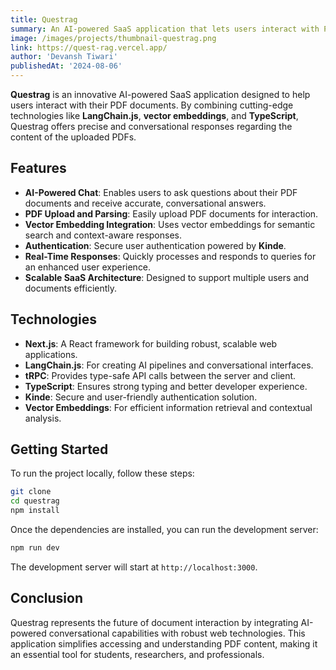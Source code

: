 ```yaml
---
title: Questrag  
summary: An AI-powered SaaS application that lets users interact with PDFs via chat, built with Next.js and LangChain.js.  
image: /images/projects/thumbnail-questrag.png  
link: https://quest-rag.vercel.app/
author: 'Devansh Tiwari'  
publishedAt: '2024-08-06'  
---
```


**Questrag** is an innovative AI-powered SaaS application designed to help users interact with their PDF documents. By combining cutting-edge technologies like **LangChain.js**, **vector embeddings**, and **TypeScript**, Questrag offers precise and conversational responses regarding the content of the uploaded PDFs.

## Features

- **AI-Powered Chat**: Enables users to ask questions about their PDF documents and receive accurate, conversational answers.  
- **PDF Upload and Parsing**: Easily upload PDF documents for interaction.  
- **Vector Embedding Integration**: Uses vector embeddings for semantic search and context-aware responses.  
- **Authentication**: Secure user authentication powered by **Kinde**.  
- **Real-Time Responses**: Quickly processes and responds to queries for an enhanced user experience.  
- **Scalable SaaS Architecture**: Designed to support multiple users and documents efficiently.  

## Technologies  

- **Next.js**: A React framework for building robust, scalable web applications.  
- **LangChain.js**: For creating AI pipelines and conversational interfaces.  
- **tRPC**: Provides type-safe API calls between the server and client.  
- **TypeScript**: Ensures strong typing and better developer experience.  
- **Kinde**: Secure and user-friendly authentication solution.  
- **Vector Embeddings**: For efficient information retrieval and contextual analysis.  

## Getting Started  

To run the project locally, follow these steps:  
```bash
git clone
cd questrag
npm install
```

Once the dependencies are installed, you can run the development server:

```bash
npm run dev
```

The development server will start at `http://localhost:3000`.

## Conclusion

Questrag represents the future of document interaction by integrating AI-powered conversational capabilities with robust web technologies. This application simplifies accessing and understanding PDF content, making it an essential tool for students, researchers, and professionals.